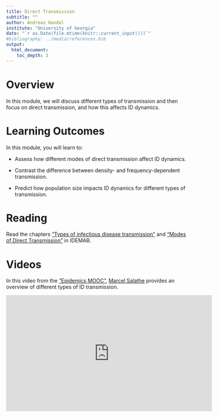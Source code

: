 ```yaml
---
title: Direct Transmission 
subtitle: ""
author: Andreas Handel
institute: "University of Georgia"
date: "`r as.Date(file.mtime(knitr::current_input()))`"
#bibliography: ../media/references.bib
output: 
  html_document:
    toc_depth: 3
---
```



# Overview
In this module, we will discuss different types of transmission and then focus on direct transmission, and how this affects ID dynamics. 


# Learning Outcomes

In this module, you will learn to:

* Assess how different modes of direct transmission affect ID dynamics.

* Contrast the difference between density- and frequency-dependent transmission.

* Predict how population size impacts ID dynamics for different types of transmission. 


# Reading

Read the chapters ["Types of infectious disease transmission"](https://andreashandel.github.io/IDEMAbook/types-of-infectious-disease-transmission.html) 
and ["Modes of Direct Transmission"](https://andreashandel.github.io/IDEMAbook/modes-of-direct-transmission.html) in IDEMAB.


# Videos 
In this video from the ["Epidemics MOOC"](https://www.coursera.org/learn/epidemics), [Marcel Salathe](http://www.digitalepidemiologylab.org/) provides an overview of different types of ID transmission.

<p>
<iframe width="560" height="315" src="https://www.youtube.com/embed/Pxowv0Lr6tY" frameborder="0" allowfullscreen></iframe>
</p>
